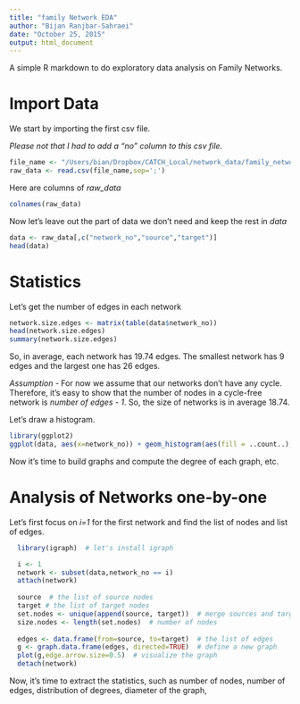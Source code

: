 ```yaml
---
title: "family Network EDA"
author: "Bijan Ranjbar-Sahraei"
date: "October 25, 2015"
output: html_document
---
```


A simple R markdown to do exploratory data analysis on Family Networks.

# Import Data
We start by importing the first csv file.

*Please not that I had to add a "no" column to this csv file.*
```r
file_name <- "/Users/bian/Dropbox/CATCH_Local/network_data/family_networks_1.csv"
raw_data <- read.csv(file_name,sep=';')
```

Here are columns of *raw_data*
```r
colnames(raw_data)
```

Now let's leave out the part of data we don't need and keep the rest in *data*
```r
data <- raw_data[,c("network_no","source","target")]
head(data)
```

# Statistics

Let's get the number of edges in each network

```r
network.size.edges <- matrix(table(data$network_no))
head(network.size.edges)
summary(network.size.edges)
```
So, in average, each network has 19.74 edges. The smallest network has 9 edges and the largest one has 26 edges.

*Assumption -* For now we assume that our networks don't have any cycle. Therefore, it's easy to show that the number of nodes in a cycle-free network is *number of edges - 1*. So, the size of networks is in average 18.74.

Let's draw a histogram.

```r
library(ggplot2)
ggplot(data, aes(x=network_no)) + geom_histogram(aes(fill = ..count..),binwidth = 1) + scale_fill_gradient("Count", low = "green", high = "red") + labs(x = "Number of Edges")
```

Now it's time to build graphs and compute the degree of each graph, etc.

# Analysis of Networks one-by-one 

Let's first focus on *i=1* for the first network and find the list of nodes and list of edges.

```r
  library(igraph)  # let's install igraph
```
```r
  i <- 1 
  network <- subset(data,network_no == i)
  attach(network)
  
  source  # the list of source nodes
  target # the list of target nodes
  set.nodes <- unique(append(source, target))  # merge sources and targets and get the unique list of ndoes
  size.nodes <- length(set.nodes)  # number of nodes
  
  edges <- data.frame(from=source, to=target)  # the list of edges
  g <- graph.data.frame(edges, directed=TRUE)  # define a new graph
  plot(g,edge.arrow.size=0.5)  # visualize the graph
  detach(network)
```

Now, it's time to extract the statistics, such as number of nodes, number of edges, distribution of degrees, diameter of the graph, 

